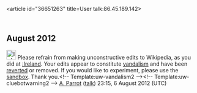 <article id="36651263" title=User talk:86.45.189.142>
	<talkpage id="36651263" title="User talk:86.45.189.142">
==August 2012==
[[File:Information.svg|25px|alt=|link=]] Please refrain from making unconstructive edits to Wikipedia, as you did at [[:Ireland]]. Your edits appear to constitute [[Wikipedia:Vandalism|vandalism]] and have been [[Help:Reverting|reverted]] or removed. If you would like to experiment, please use the [[Wikipedia:Sandbox|sandbox]]. Thank you.&lt;!-- Template:uw-vandalism2 --&gt;&lt;!-- Template:uw-cluebotwarning2 --&gt; [[User:A. Parrot|A. Parrot]] ([[User talk:A. Parrot|talk]]) 23:15, 6 August 2012 (UTC)
	</talkpage>
</article>